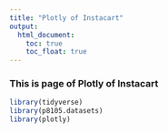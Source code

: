 ```yaml
---
title: "Plotly of Instacart"
output: 
  html_document:
    toc: true
    toc_float: true
---
```


### This is page of Plotly of Instacart

```r
library(tidyverse)
library(p8105.datasets)
library(plotly)
```

